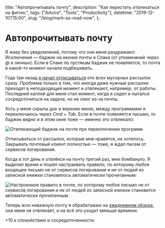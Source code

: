   title: "Автопрочитывать почту",
  description: "Как перестать отвлекаться на фигню.",
  tags: ["Advice", "Tools", "Productivity"],
  datetime: "2019-12-10T15:00",
  slug: "/blog/mark-as-read-now",
};

# Автопрочитывать почту

Я живу без уведомлений, потому что они меня раздражают. Исключения — баджик на иконке почты и Слака (от упоминаний через _@_ и личных). Если в Слаке по пустякам баджик не появляется, то почта в какой-то момент начала подбешивать.

Года три назад [я начал отписываться](/blog/unsubscribe-now/) ото всех мусорных рассылок сразу. Проблема только в том, что иногда даже нужные рассылки приходят в неподходящий момент и отвлекают, например, от работы. Последней каплей для меня стал момент, когда я сидел и пытался сосредоточиться на задаче, но не смог из-за почты.

Хоть у меня скрыты док и верхнее меню, между программами я переключаюсь через _Cmd + Tab_. Если в почте появляется письмо, то баджик видно и в этом окне тоже — именно это отвлекало:

![Отвлекающий баджик на почте при переключении программ](/img/blog/cmd-tab.jpg)

Отписываться от рассылок, которые мне нравятся, не хотелось. Закрывать почтовый клиент полностью — тоже, я ждал писем от сервисов логирования.

Когда в тот день я отвлёкся на почту третий раз, мне бомбануло. Я выделил время и пошёл настраивать правило, по которому любое входящее письмо не от сервисов логирования и не от людей из записной книжки становилось автоматически прочитанным:

![Настроенное правило в почте, по которому любое письмо не от сервисов логирования и не от людей из записной книжки становится автоматически прочитанным](/img/blog/email-rule.jpg)

Теперь всю неважную почту я обрабатываю на [ежедневном обзоре](/blog/jedi-technics/), она меня не отвлекает, и на всё это уходит меньше времени.

+10 к спокойствию и сосредоточенности.
